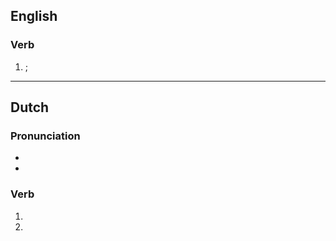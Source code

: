 ==English==

===Verb===
{{head|en|verb form}}

# {{obsolete spelling of|stopped|lang=en|nodot=1}}; {{en-past of|stop|nocap=1}}

----

==Dutch==

===Pronunciation===
* {{audio|Nl-stopt.ogg|Audio|lang=nl}}
* {{rhymes|ɔpt|lang=nl}}

===Verb===
{{nl-verb-form}}

# {{nl-verb form of|p=23|n=sg|t=pres|m=ind|stoppen}}
# {{nl-verb form of|n=pl|m=imp|stoppen}}